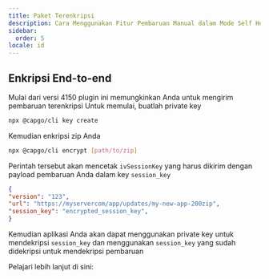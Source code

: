 ```yaml
---
title: Paket Terenkripsi
description: Cara Menggunakan Fitur Pembaruan Manual dalam Mode Self Host
sidebar:
  order: 5
locale: id
---
```



## Enkripsi End-to-end

Mulai dari versi 4150 plugin ini memungkinkan Anda untuk mengirim pembaruan terenkripsi
Untuk memulai, buatlah private key
```bash title='Create a private key'
npx @capgo/cli key create
```

Kemudian enkripsi zip Anda
```bash title="Encrypt bundled zip"
npx @capgo/cli encrypt [path/to/zip]
```

Perintah tersebut akan mencetak `ivSessionKey` yang harus dikirim dengan payload pembaruan Anda dalam key `session_key`

```json
{
"version": "123",
"url": "https://myservercom/app/updates/my-new-app-200zip",
"session_key": "encrypted_session_key",
}
```
Kemudian aplikasi Anda akan dapat menggunakan private key untuk mendekripsi `session_key` dan menggunakan `session_key` yang sudah didekripsi untuk mendekripsi pembaruan

Pelajari lebih lanjut di sini:

<LinkCard
	title="Self-hosted Live Updates"
	href="https://capgoapp/blog/self-hosted-live-updates/"
/>